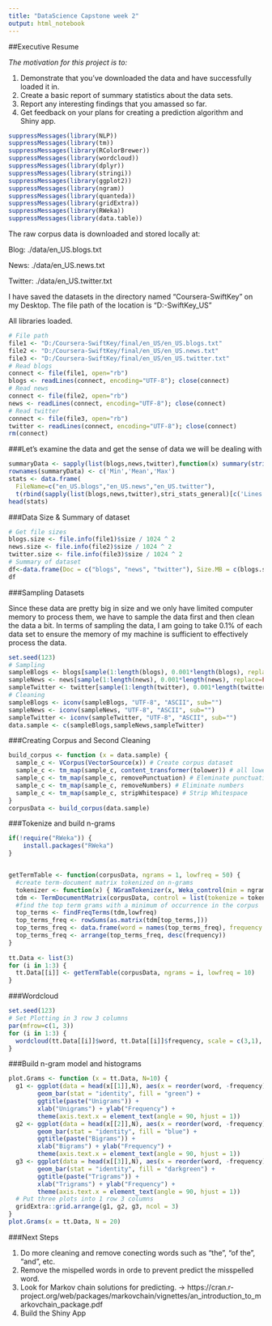 ---
title: "DataScience Capstone week 2"
output: html_notebook
---
##Executive Resume

*The motivation for this project is to:* 

1. Demonstrate that you've downloaded the data and have successfully loaded it in.
2. Create a basic report of summary statistics about the data sets.
3. Report any interesting findings that you amassed so far.
4. Get feedback on your plans for creating a prediction algorithm and Shiny app.

```{r, echo=TRUE}
suppressMessages(library(NLP))
suppressMessages(library(tm))
suppressMessages(library(RColorBrewer))
suppressMessages(library(wordcloud))
suppressMessages(library(dplyr))
suppressMessages(library(stringi))
suppressMessages(library(ggplot2))
suppressMessages(library(ngram))
suppressMessages(library(quanteda))
suppressMessages(library(gridExtra))
suppressMessages(library(RWeka))
suppressMessages(library(data.table))
```
The raw corpus data is downloaded and stored locally at:

Blog: ./data/en_US.blogs.txt

News: ./data/en_US.news.txt

Twitter: ./data/en_US.twitter.txt

I have saved the datasets in the directory named “Coursera-SwiftKey” on my Desktop. The file path of the location is "D:\Coursera-SwiftKey\final\en_US"

All libraries loaded.

```{r, echo=TRUE}
# File path
file1 <- "D:/Coursera-SwiftKey/final/en_US/en_US.blogs.txt"
file2 <- "D:/Coursera-SwiftKey/final/en_US/en_US.news.txt"
file3 <- "D:/Coursera-SwiftKey/final/en_US/en_US.twitter.txt"
# Read blogs
connect <- file(file1, open="rb")
blogs <- readLines(connect, encoding="UTF-8"); close(connect)
# Read news
connect <- file(file2, open="rb")
news <- readLines(connect, encoding="UTF-8"); close(connect)
# Read twitter
connect <- file(file3, open="rb")
twitter <- readLines(connect, encoding="UTF-8"); close(connect)
rm(connect)
```

###Let’s examine the data and get the sense of data we will be dealing with

```{r, echo=TRUE}
summaryData <- sapply(list(blogs,news,twitter),function(x) summary(stri_count_words(x))[c('Min.','Mean','Max.')])
rownames(summaryData) <- c('Min','Mean','Max')
stats <- data.frame(
  FileName=c("en_US.blogs","en_US.news","en_US.twitter"),      
  t(rbind(sapply(list(blogs,news,twitter),stri_stats_general)[c('Lines','Chars'),],  Words=sapply(list(blogs,news,twitter),stri_stats_latex)['Words',], summaryData)))
head(stats)
```
###Data Size & Summary of dataset

```{r, echo=TRUE}
# Get file sizes
blogs.size <- file.info(file1)$size / 1024 ^ 2
news.size <- file.info(file2)$size / 1024 ^ 2
twitter.size <- file.info(file3)$size / 1024 ^ 2
# Summary of dataset
df<-data.frame(Doc = c("blogs", "news", "twitter"), Size.MB = c(blogs.size, news.size, twitter.size), Num.Lines = c(length(blogs), length(news), length(twitter)), Num.Words=c(sum(nchar(blogs)), sum(nchar(news)), sum(nchar(twitter))))
df
```
###Sampling Datasets

Since these data are pretty big in size and we only have limited computer memory to process them, we have to sample the data first and then clean the data a bit. In terms of sampling the data, I am going to take 0.1% of each data set to ensure the memory of my machine is sufficient to effectively process the data. 

```{r, echo=TRUE}
set.seed(123)
# Sampling
sampleBlogs <- blogs[sample(1:length(blogs), 0.001*length(blogs), replace=FALSE)]
sampleNews <- news[sample(1:length(news), 0.001*length(news), replace=FALSE)]
sampleTwitter <- twitter[sample(1:length(twitter), 0.001*length(twitter), replace=FALSE)]
# Cleaning
sampleBlogs <- iconv(sampleBlogs, "UTF-8", "ASCII", sub="")
sampleNews <- iconv(sampleNews, "UTF-8", "ASCII", sub="")
sampleTwitter <- iconv(sampleTwitter, "UTF-8", "ASCII", sub="")
data.sample <- c(sampleBlogs,sampleNews,sampleTwitter)
```

###Creating Corpus and Second Cleaning

```{r, echo=TRUE}
build_corpus <- function (x = data.sample) {
  sample_c <- VCorpus(VectorSource(x)) # Create corpus dataset
  sample_c <- tm_map(sample_c, content_transformer(tolower)) # all lowercase
  sample_c <- tm_map(sample_c, removePunctuation) # Eleminate punctuation
  sample_c <- tm_map(sample_c, removeNumbers) # Eliminate numbers
  sample_c <- tm_map(sample_c, stripWhitespace) # Strip Whitespace
}
corpusData <- build_corpus(data.sample)
```

###Tokenize and build n-grams

```{r, echo=TRUE}
if(!require("RWeka")) {
    install.packages("RWeka")
}


getTermTable <- function(corpusData, ngrams = 1, lowfreq = 50) {
  #create term-document matrix tokenized on n-grams
  tokenizer <- function(x) { NGramTokenizer(x, Weka_control(min = ngrams, max = ngrams)) }
  tdm <- TermDocumentMatrix(corpusData, control = list(tokenize = tokenizer))
  #find the top term grams with a minimum of occurrence in the corpus
  top_terms <- findFreqTerms(tdm,lowfreq)
  top_terms_freq <- rowSums(as.matrix(tdm[top_terms,]))
  top_terms_freq <- data.frame(word = names(top_terms_freq), frequency = top_terms_freq)
  top_terms_freq <- arrange(top_terms_freq, desc(frequency))
}
    
tt.Data <- list(3)
for (i in 1:3) {
  tt.Data[[i]] <- getTermTable(corpusData, ngrams = i, lowfreq = 10)
}
```


###Wordcloud
```{r, echo=TRUE}
set.seed(123)
# Set Plotting in 3 row 3 columns
par(mfrow=c(1, 3))
for (i in 1:3) {
  wordcloud(tt.Data[[i]]$word, tt.Data[[i]]$frequency, scale = c(3,1), max.words=100, random.order=FALSE, rot.per=0.35, fixed.asp = TRUE, use.r.layout = FALSE, colors = brewer.pal(8, "Dark2"))
}

```
###Build n-gram model and histograms

```{r, echo=TRUE}
plot.Grams <- function (x = tt.Data, N=10) {
  g1 <- ggplot(data = head(x[[1]],N), aes(x = reorder(word, -frequency), y = frequency)) + 
        geom_bar(stat = "identity", fill = "green") + 
        ggtitle(paste("Unigrams")) + 
        xlab("Unigrams") + ylab("Frequency") + 
        theme(axis.text.x = element_text(angle = 90, hjust = 1))
  g2 <- ggplot(data = head(x[[2]],N), aes(x = reorder(word, -frequency), y = frequency)) + 
        geom_bar(stat = "identity", fill = "blue") + 
        ggtitle(paste("Bigrams")) + 
        xlab("Bigrams") + ylab("Frequency") + 
        theme(axis.text.x = element_text(angle = 90, hjust = 1))
  g3 <- ggplot(data = head(x[[3]],N), aes(x = reorder(word, -frequency), y = frequency)) + 
        geom_bar(stat = "identity", fill = "darkgreen") + 
        ggtitle(paste("Trigrams")) + 
        xlab("Trigrams") + ylab("Frequency") + 
        theme(axis.text.x = element_text(angle = 90, hjust = 1))
  # Put three plots into 1 row 3 columns
  gridExtra::grid.arrange(g1, g2, g3, ncol = 3)
}
plot.Grams(x = tt.Data, N = 20)
```

###Next Steps

1. Do more cleaning and remove conecting words such as "the", "of the", "and", etc.
2. Remove the mispelled words in orde to prevent predict the misspelled word.
3. Look for Markov chain solutions for predicting. -> https://cran.r-project.org/web/packages/markovchain/vignettes/an_introduction_to_markovchain_package.pdf
4. Build the Shiny App
